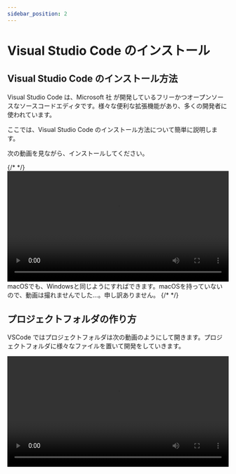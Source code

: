 ```yaml
---
sidebar_position: 2
---
```



# Visual Studio Code のインストール

## Visual Studio Code のインストール方法

Visual Studio Code は、Microsoft 社 が開発しているフリーかつオープンソースなソースコードエディタです。様々な便利な拡張機能があり、多くの開発者に使われています。

ここでは、Visual Studio Code のインストール方法について簡単に説明します。

次の動画を見ながら、インストールしてください。

<Tabs groupId="os">
  {/* <TabItem value="win11" label="Windows 11"></TabItem> */}
  <TabItem value="win10" label="Windows 10">
    <video src={installVscode} controls width="100%" />
  </TabItem>
  <TabItem value="mac" label="macOS">
    macOSでも、Windowsと同じようにすればできます。macOSを持っていないので、動画は撮れませんでした…。申し訳ありません。
  </TabItem>
  {/* <TabItem value="ubuntu" label="Ubuntu"></TabItem> */}
</Tabs>

## プロジェクトフォルダの作り方

VSCode ではプロジェクトフォルダは次の動画のようにして開きます。プロジェクトフォルダに様々なファイルを置いて開発をしていきます。

<video src={openFolder} controls width="100%" />
